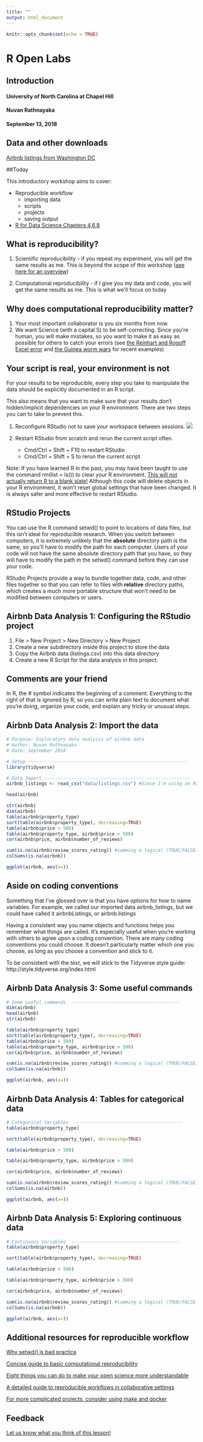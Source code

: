 ```yaml
---
title: ""
output: html_document
---
```


```r
knitr::opts_chunk$set(echo = TRUE)
```

# R Open Labs
## Introduction
#### University of North Carolina at Chapel Hill
#### Nuvan Rathnayaka
#### September 13, 2018

## Data and other downloads
[Airbnb listings from Washington DC ](http://guides.lib.unc.edu/ld.php?content_id=40263741)


##Today

This introductory workshop aims to cover:

* Reproducible workflow
    + importing data
    + scripts
    + projects
    + saving output
* [R for Data Science Chapters 4,6,8](http://r4ds.had.co.nz/workflow-basics.html)

## What is reproducibility?

1. Scientific reproducibility - if you repeat my experiment, you will get the same results as me. This is beyond the scope of this workshop ([see here for an overview](https://en.wikipedia.org/wiki/Replication_crisis))

2. Computational reproducibility - if I give you my data and code, you will get the same results as me. This is what we'll focus on today

## Why does computational reproducibility matter?

1. Your most important collaborator is you six months from now.
2. We want Science (with a capital S) to be self-correcting. Since you're human, you will make mistakes, so you want to make it as easy as possible for others to catch your errors (see [the Reinhart and Rogoff Excel error](https://theconversation.com/the-reinhart-rogoff-error-or-how-not-to-excel-at-economics-13646) and [the Guinea worm wars](https://www.cgdev.org/blog/mapping-worm-wars-what-public-should-take-away-scientific-debate-about-mass-deworming) for recent examples)



## Your script is real, your environment is not

For your results to be reproducible, every step you take to manipulate the data should be explicitly documented in an R script.

This also means that you want to make sure that your results don't hidden/implicit dependencies on your R environment. There are two steps you can to take to prevent this.

1. Reconfigure RStudio not to save your workspace between sessions.
![](figures/rstudio-workspace.png)

2. Restart RStudio from scratch and rerun the current script often.
    + Cmd/Ctrl + Shift + F10 to restart RStudio
    + Cmd/Ctrl + Shift + S to rerun the current script

Note: If you have learned R in the past, you may have been taught to use the command rm(list = ls()) to clear your R environment. [This will not actually return R to a blank slate!](https://community.rstudio.com/t/first-line-of-every-r-script/799/12) Although this code will delete objects in your R environment, it won't reset global settings that have been changed. It is always safer and more effective to restart RStudio.

## RStudio Projects

You can use the R command setwd() to point to locations of data files, but this isn't ideal for reproducible research. When you switch between computers, it is extremely unlikely that the **absolute** directory path is the same, so you'll have to modify the path for each computer. Users of your code will not have the same absolute directory path that you have, so they will have to modify the path in the setwd() command before they can use your code.

RStudio Projects provide a way to bundle together data, code, and other files together so that you can refer to files with **relative** directory paths, which creates a much more portable structure that won't need to be modified between computers or users.

## Airbnb Data Analysis 1: Configuring the RStudio project

1. File > New Project > New Directory > New Project
2. Create a new subdirectory inside this project to store the data
3. Copy the Airbnb data (listings.csv) into this data directory
4. Create a new R Script for the data analysis in this project.

## Comments are your friend

In R, the # symbol indicates the beginning of a comment. Everything to the right of that is ignored by R, so you can write plain text to document what you're doing, organize your code, and explain any tricky or unusual steps.

## Airbnb Data Analysis 2: Import the data

```r
# Purpose: Exploratory data analysis of airbnb data
# Author: Nuvan Rathnayaka
# Date: September 2018

# Setup -----------------------------------------------------------
library(tidyverse)

# Data Import ------------------------------------------------------
airbnb_listings <- read_csv("data/listings.csv") #Since I'm using an RStudio project, I only have to specify the path relative to the top directory

head(airbnb)

str(airbnb)
dim(airbnb)
table(airbnb$property_type)
sort(table(airbnb$property_type), decreasing=TRUE)
table(airbnb$price > 500)
table(airbnb$property_type, airbnb$price > 500)
cor(airbnb$price, airbnb$number_of_reviews)

sum(is.na(airbnb$review_scores_rating)) #summing a logical (TRUE/FALSE) vector counts the number of TRUE values
colSums(is.na(airbnb))

ggplot(airbnb, aes(x=))

```

## Aside on coding conventions
Something that I've glossed over is that you have options for how to name variables. For example, we called our imported data airbnb_listings, but we could have called it airbnbListings, or airbnb.listings

Having a consistent way you name objects and functions helps you remember what things are called. It's especially useful when you're working with others to agree upon a coding convention. There are many coding conventions you could choose. It doesn't particularly matter which one you choose, as long as you choose a convention and stick to it.

To be consistent with the text, we will stick to the Tidyverse style guide:
http://style.tidyverse.org/index.html

## Airbnb Data Analysis 3: Some useful commands

```r
# Some useful commands  ----------------------------------------
dim(airbnb)
head(airbnb)
str(airbnb)

table(airbnb$property_type)
sort(table(airbnb$property_type), decreasing=TRUE)
table(airbnb$price > 500)
table(airbnb$property_type, airbnb$price > 500)
cor(airbnb$price, airbnb$number_of_reviews)

sum(is.na(airbnb$review_scores_rating)) #summing a logical (TRUE/FALSE) vector counts the number of TRUE values
colSums(is.na(airbnb))

ggplot(airbnb, aes(x=))

```

## Airbnb Data Analysis 4: Tables for categorical data

```r
# Categorical Variables  ----------------------------------------
table(airbnb$property_type)

sort(table(airbnb$property_type), decreasing=TRUE)

table(airbnb$price > 500)

table(airbnb$property_type, airbnb$price > 500)

cor(airbnb$price, airbnb$number_of_reviews)

sum(is.na(airbnb$review_scores_rating)) #summing a logical (TRUE/FALSE) vector counts the number of TRUE values
colSums(is.na(airbnb))

ggplot(airbnb, aes(x=))

```

## Airbnb Data Analysis 5: Exploring continuous data

```r
# Continuous Variables  ----------------------------------------
table(airbnb$property_type)

sort(table(airbnb$property_type), decreasing=TRUE)

table(airbnb$price > 500)

table(airbnb$property_type, airbnb$price > 500)

cor(airbnb$price, airbnb$number_of_reviews)

sum(is.na(airbnb$review_scores_rating)) #summing a logical (TRUE/FALSE) vector counts the number of TRUE values
colSums(is.na(airbnb))

ggplot(airbnb, aes(x=))

```

## Additional resources for reproducible workflow

[Why setwd() is bad practice](https://www.tidyverse.org/articles/2017/12/workflow-vs-script/)

[Concise guide to basic computational reproducibility](https://kbroman.org/steps2rr/)

[Eight things you can do to make your open science more understandable](http://datacolada.org/69)

[A detailed guide to reproducible workflows in collaborative settings](http://journals.plos.org/ploscompbiol/article?id=10.1371/journal.pcbi.1005510)

[For more complicated projects, consider using make and docker](http://www.jonzelner.net/statistics/make/docker/reproducibility/2016/05/31/reproducibility-pt-1/)


## Feedback
[Let us know what you think of this lesson!](https://unc.az1.qualtrics.com/jfe/form/SV_8e1zRY2rlFUYBMx)